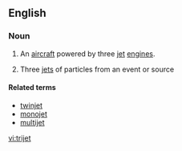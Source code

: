 ==English==

===Noun===
{{en-noun}}
{{wikipedia}}

# {{aviation}} An [[aircraft]] powered by three [[jet]] [[engine]]s.
# {{physics}} Three [[jet]]s of particles from an event or source

====Related terms====
* [[twinjet]]
* [[monojet]]
* [[multijet]]

[[vi:trijet]]